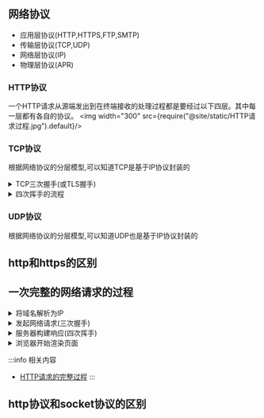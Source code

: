 

## 网络协议

- 应用层协议(HTTP,HTTPS,FTP,SMTP)
- 传输层协议(TCP,UDP)
- 网络层协议(IP)
- 物理层协议(APR)

### HTTP协议

一个HTTP请求从源端发出到在终端接收的处理过程都是要经过以下四层。其中每一层都有各自的协议。
<img width="300" src={require("@site/static/HTTP请求过程.jpg").default}/>

### TCP协议

根据网络协议的分层模型,可以知道TCP是基于IP协议封装的

<details>
  <summary>TCP三次握手(或TLS握手)</summary>
</details>
<details>
  <summary>四次挥手的流程</summary>
</details>

### UDP协议

根据网络协议的分层模型,可以知道UDP也是基于IP协议封装的

## http和https的区别


## 一次完整的网络请求的过程


<details>
  <summary>将域名解析为IP</summary>
  输入URL后，会先进行域名解析。优先查找本地host文件有无对应的IP地址，没有的话去本地DNS服务器查找，还不行的话，本地DNS服务器会去找根DNS服务器要一个域服务器的地址进行查询，域服务器将要查询的域名的解析服务器地址返回给本地DNS，本地DNS去这里查询就OK了。
</details>

<details>
  <summary>发起网络请求(三次握手)</summary>

  - http请求经过的是三次握手
  - https请求还要经过TLS握手(交换秘钥)
  
  浏览器拿到服务器的IP地址后，会向它发送HTTP请求。HTTP请求经由一层层的处理、封装、发出之后，最终经由网络到达服务器，建立TCP/IP连接，服务器接收到请求并开始处理。

</details>

<details>
  <summary>服务器构建响应(四次挥手)</summary>
  服务器构建响应，再经由一层层的处理、封装、发出后，到达客户端，浏览器处理请求。
</details>

<details>
  <summary>浏览器开始渲染页面</summary>
  浏览器开始渲染页面，解析HTML，构建render树，根据render树的节点和CSS的对应关系，进行布局，绘制页面。
</details>

:::info 相关内容
- [HTTP请求的完整过程](https://www.zhihu.com/zvideo/1326889251812786176)
:::


## http协议和socket协议的区别